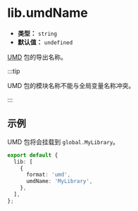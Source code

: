 # lib.umdName

- **类型：** `string`
- **默认值：** `undefined`

[UMD](/guide/basic/output-format#umd) 包的导出名称。

:::tip

UMD 包的模块名称不能与全局变量名称冲突。

:::

## 示例

UMD 包将会挂载到 `global.MyLibrary`。

```ts title="rslib.config.ts" {5}
export default {
  lib: [
    {
      format: 'umd',
      umdName: 'MyLibrary',
    },
  ],
};
```
